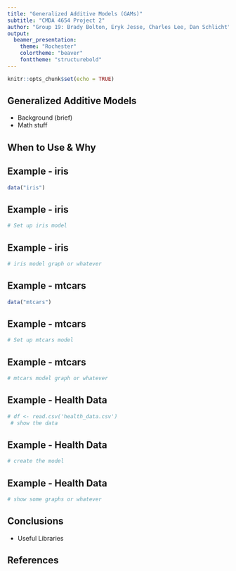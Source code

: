 ```yaml
---
title: "Generalized Additive Models (GAMs)"
subtitle: "CMDA 4654 Project 2"
author: "Group 19: Brady Bolton, Eryk Jesse, Charles Lee, Dan Schlicht"
output: 
  beamer_presentation:
    theme: "Rochester"
    colortheme: "beaver"
    fonttheme: "structurebold"
---
```


```r
knitr::opts_chunk$set(echo = TRUE)
```

## Generalized Additive Models

- Background (brief)
- Math stuff

## When to Use & Why

## Example - iris

```r
data("iris")
```

## Example - iris
```r
# Set up iris model
```

## Example - iris
```r
# iris model graph or whatever
```

## Example - mtcars

```r
data("mtcars")
```

## Example - mtcars
```r
# Set up mtcars model
```

## Example - mtcars
```r
# mtcars model graph or whatever
```

## Example - Health Data
```r
# df <- read.csv('health_data.csv')
 # show the data
```

## Example - Health Data
```r
# create the model
```

## Example - Health Data
```r
# show some graphs or whatever
```

## Conclusions

- Useful Libraries

## References
